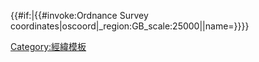 {{#if:{{{1|}}}|{{#invoke:Ordnance Survey coordinates|oscoord|{{{1}}}_region:GB_scale:25000|{{{1}}}|name={{{name|}}}}}}}<noinclude>
{{documentation}}
[[Category:經緯模板]]
</noinclude>